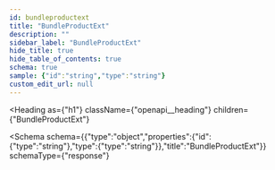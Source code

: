 ```yaml
---
id: bundleproductext
title: "BundleProductExt"
description: ""
sidebar_label: "BundleProductExt"
hide_title: true
hide_table_of_contents: true
schema: true
sample: {"id":"string","type":"string"}
custom_edit_url: null
---
```



<Heading
  as={"h1"}
  className={"openapi__heading"}
  children={"BundleProductExt"}
>
</Heading>





<Schema
  schema={{"type":"object","properties":{"id":{"type":"string"},"type":{"type":"string"}},"title":"BundleProductExt"}}
  schemaType={"response"}
>
  
</Schema>
            